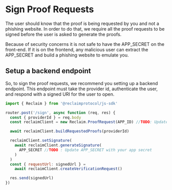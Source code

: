 # Sign Proof Requests

The user should know that the proof is being requested by you and not a phishing website.
In order to do that, we require all the proof requests to be signed before the user is asked to generate the proofs.

Because of security concerns it is not safe to have the APP_SECRET on the front-end. If it is on the frontend, any malicious user can extract the APP_SECRET and build a phishing website to emulate you.

## Setup a backend endpoint

So, to sign the proof requests, we recommend you setting up a backend endpoint.
This endpoint must take the provider id, authenticate the user, and respond with a signed URI for the user to open.

```js copy showLineNumbers
import { Reclaim } from '@reclaimprotocol/js-sdk'

router.post('/sign', async function (req, res) {
  const { providerId } = req.body
  const reclaimClient = new Reclaim.ProofRequest(APP_ID) //TODO: Update APP_ID with your app id

  await reclaimClient.buildRequestedProofs(providerId)

  reclaimClient.setSignature(
    await reclaimClient.generateSignature(
      APP_SECRET //TODO : Update APP_SECRET with your app secret
    )
  )
  const { requestUrl: signedUrl } =
    await reclaimClient.createVerificationRequest()

  res.send(signedUrl)
})
```
